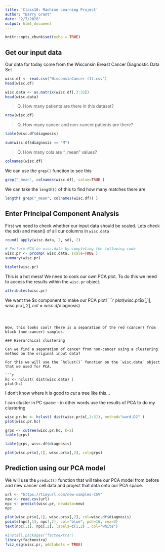 ```yaml
---
title: 'Class10: Machine Learning Project'
author: "Barry Grant"
date: "2/7/2020"
output: html_document
---
```


```r
knitr::opts_chunk$set(echo = TRUE)
```

## Get our input data

Our data for today come from the Wisconsin Breast Cancer Diagnostic Data Set

```r
wisc.df <- read.csv("WisconsinCancer (1).csv")
head(wisc.df)
```

```r
wisc.data <- as.matrix(wisc.df[,3:32])
head(wisc.data)
```

> Q. How many patients are there in this dataset?

```r
nrow(wisc.df)
```

> Q. How many cancer and non-cancer patients are there?

```r
table(wisc.df$diagnosis)
```

```r
sum(wisc.df$diagnosis == "M")
```

> Q. How many cols are "_mean" values?

```r
colnames(wisc.df)
```

We can use the `grep()` function to see this

```r
grep("_mean", colnames(wisc.df), value=TRUE )
```

We can take the `length()` of this to find how many matches there are
```r
length( grep("_mean", colnames(wisc.df)) ) 
```


## Enter Principal Component Analysis

First we need to check whether our input data should be scaled. Lets check the sd() and mean() of all our columns in `wisc.data`

```r
round( apply(wisc.data, 2, sd), 2)
```

```r
# Perform PCA on wisc.data by completing the following code
wisc.pr <- prcomp( wisc.data, scale=TRUE )
summary(wisc.pr)
```

```r
biplot(wisc.pr)
```

This is a hot mess! We need to cook our own PCA plot. To do this we need to access the results within the `wisc.pr` object.

```r
attributes(wisc.pr)
```

We want the $x component to make our PCA plot!
```r
plot(wisc.pr$x[,1], wisc.pr$x[,2], col=wisc.df$diagnosis)
```



Wow, this looks cool! There is a separation of the red (cancer) from black (non-cancer) samples. 

### Hierarchical clustering

Can we find a separation of cancer from non-cancer using a clustering method on the original input data?

For this we will use the `hclust()` function on the `wisc.data` object that we used for PCA.

```r
hc <- hclust( dist(wisc.data) )
plot(hc)
```

I don't know where it is good to *cut* a tree like this... 

I can cluster in PC space - in other words use the results of PCA to do my clustering

```r
wisc.pr.hc <- hclust( dist(wisc.pr$x[,1:3]), method="ward.D2" )
plot(wisc.pr.hc)
```

```r
grps <- cutree(wisc.pr.hc, k=2)
table(grps)
```

```r
table(grps, wisc.df$diagnosis)
```

```r
plot(wisc.pr$x[,1], wisc.pr$x[,2], col=grps)
```


## Prediction using our PCA model

We will use the `predict()` function that will take our PCA model from before and new cancer cell data and project that data onto our PCA space.

```r
url <- "https://tinyurl.com/new-samples-CSV"
new <- read.csv(url)
npc <- predict(wisc.pr, newdata=new)
npc
```

```r
plot(wisc.pr$x[,1], wisc.pr$x[,2], col=wisc.df$diagnosis)
points(npc[,1], npc[,2], col="blue", pch=16, cex=3)
text(npc[,1], npc[,2], labels=c(1,2) , col="white")
```


```r
#install.packages("factoextra")
library(factoextra)
fviz_eig(wisc.pr, addlabels = TRUE)
```

